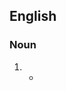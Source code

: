{{also|callboy|call boy}}
==English==

===Noun===
{{en-noun|head=[[call]]-[[boy]]}}

# {{alternative spelling of|en|callboy}}
#* {{quote-journal|en|year=1944|month=November and December|title=Top Link Drivers|journal=Railway Magazine|page=352|text=Driver Drewe was born in February 1881, and entered the service of the L.S.W.R. as a '''call-boy''' at Exmouth Junction Depot in April 1895.}}